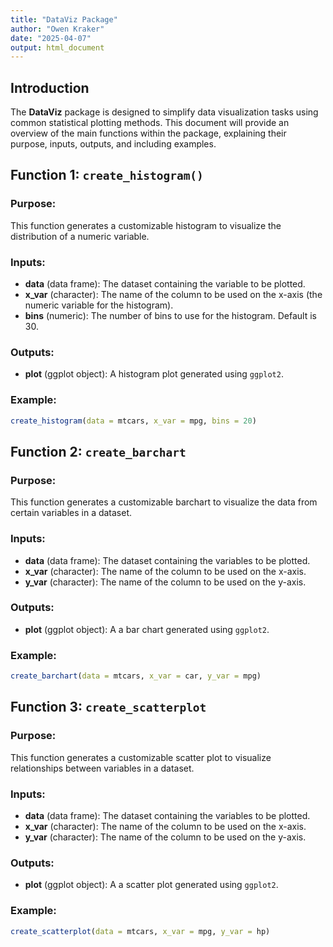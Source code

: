 ```yaml
---
title: "DataViz Package"
author: "Owen Kraker"
date: "2025-04-07"
output: html_document
---
```


## Introduction
The **DataViz** package is designed to simplify data visualization tasks using common statistical plotting methods. This document will provide an overview of the main functions within the package, explaining their purpose, inputs, outputs, and including examples.


## Function 1: `create_histogram()`

### Purpose:
This function generates a customizable histogram to visualize the distribution of a numeric variable.

### Inputs:
- **data** (data frame): The dataset containing the variable to be plotted.
- **x_var** (character): The name of the column to be used on the x-axis (the numeric variable for the histogram).
- **bins** (numeric): The number of bins to use for the histogram. Default is 30.

### Outputs:
- **plot** (ggplot object): A histogram plot generated using `ggplot2`.

### Example:

```r
create_histogram(data = mtcars, x_var = mpg, bins = 20) 

```

## Function 2: `create_barchart`

### Purpose:
This function generates a customizable barchart to visualize the data from certain variables in a dataset.

### Inputs:
- **data** (data frame): The dataset containing the variables to be plotted.
- **x_var** (character): The name of the column to be used on the x-axis.
- **y_var** (character): The name of the column to be used on the y-axis.

### Outputs:
- **plot** (ggplot object): A a bar chart generated using `ggplot2`.

### Example:

```r
create_barchart(data = mtcars, x_var = car, y_var = mpg)
```


## Function 3: `create_scatterplot`

### Purpose:
This function generates a customizable scatter plot to visualize relationships between variables in a dataset.

### Inputs:
- **data** (data frame): The dataset containing the variables to be plotted.
- **x_var** (character): The name of the column to be used on the x-axis.
- **y_var** (character): The name of the column to be used on the y-axis.

### Outputs:
- **plot** (ggplot object): A a scatter plot generated using `ggplot2`.

### Example:

```r
create_scatterplot(data = mtcars, x_var = mpg, y_var = hp)

```
